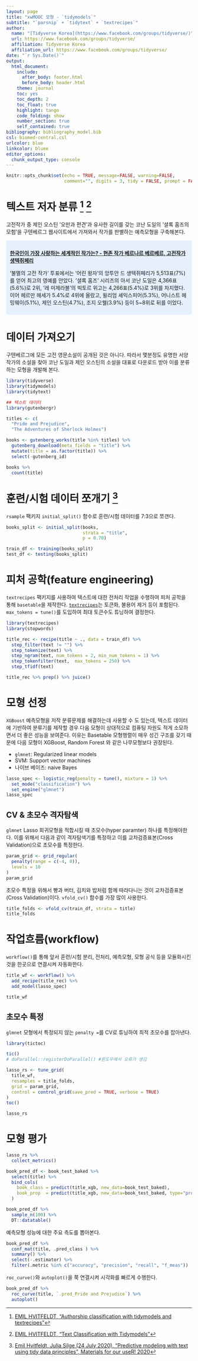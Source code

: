 ```yaml
---
layout: page
title: "xwMOOC 모형 - `tidymodels`"
subtitle: "`parsnip` + `tidytext` + `textrecipes`"
author:
  name: "[Tidyverse Korea](https://www.facebook.com/groups/tidyverse/)"
  url: https://www.facebook.com/groups/tidyverse/
  affiliation: Tidyverse Korea
  affiliation_url: https://www.facebook.com/groups/tidyverse/
date: "`r Sys.Date()`"
output:
  html_document: 
    include:
      after_body: footer.html
      before_body: header.html
    theme: journal
    toc: yes
    toc_depth: 2
    toc_float: true
    highlight: tango
    code_folding: show
    number_section: true
    self_contained: true
bibliography: bibliography_model.bib
csl: biomed-central.csl
urlcolor: blue
linkcolor: bluee
editor_options: 
  chunk_output_type: console
---
```

 
``` r
knitr::opts_chunk$set(echo = TRUE, message=FALSE, warning=FALSE,
                      comment="", digits = 3, tidy = FALSE, prompt = FALSE, fig.align = 'center')
```

# 텍스트 저자 분류 [^tidymodels-text-classification] [^text-tidymodels] {#tidymodels-text-classification}

[^tidymodels-text-classification]: [EMIL HVITFELDT, "Authorship classification with tidymodels and textrecipes"](https://www.hvitfeldt.me/blog/authorship-classification-with-tidymodels-and-textrecipes/)

[^text-tidymodels]: [EMIL HVITFELDT, "Text Classification with Tidymodels"](https://www.hvitfeldt.me/blog/text-classification-with-tidymodels/)

고전작가 중 제인 오스틴 '오만과 편견'과 유사한 길이를 갖는 코난 도일의 '셜록 홈즈의 모험'을 구텐베르그 웹사이트에서 가져와서 작가를 판별하는 예측모형을 구축해본다.

<style>
div.blue { background-color:#e6f0ff; border-radius: 5px; padding: 10px;}
</style>
<div class = "blue">

**[한국인이 가장 사랑하는 세계적인 작가는? - 현존 작가 베르나르 베르베르, 고전작가 생텍쥐페리](http://www.econovill.com/news/articleView.html?idxno=219074)**

'불멸의 고전 작가' 투표에서는 '어린 왕자'의 앙투안 드 생텍쥐페리가 5,513표(7%)를 얻어 최고의 영예를 안았다. '셜록 홈즈' 시리즈의 아서 코난 도일은 4,366표(5.6%)로 2위, '레 미제라블'의 빅토르 위고는 4,266표(5.4%)로 3위를 차지했다. 이어 헤르만 헤세가 5.4%로 4위에 올랐고, 윌리엄 셰익스피어(5.3%), 어니스트 헤밍웨이(5.1%), 제인 오스틴(4.7%), 조지 오웰(3.9%) 등이 5~8위로 뒤를 이었다. 

</div>

# 데이터 가져오기 {#tidymodels-text-data}

구텐베르그에 모든 고전 영문소설이 공개된 것은 아니다. 따라서 몇분정도 유명한 서양작가의 소설을 찾아 코난 도일과 제인 오스틴의 소설을 대표로 다운로드 받아 이를 분류하는 모형을 개발해 본다.

```r
library(tidyverse)
library(tidymodels)
library(tidytext)

## 텍스트 데이터
library(gutenbergr)

titles <- c(
  "Pride and Prejudice",
  "The Adventures of Sherlock Holmes")

books <- gutenberg_works(title %in% titles) %>%
  gutenberg_download(meta_fields = "title") %>%
  mutate(title = as.factor(title)) %>%
  select(-gutenberg_id)

books %>% 
  count(title)
```

# 훈련/시험 데이터 쪼개기 [^useR2020-tutorial] {#tidytext-split}

[^useR2020-tutorial]: [Emil Hvitfeldt, Julia Silge (24 July 2020), "Predictive modeling with text using tidy data principles", Materials for our useR! 2020 ](https://github.com/EmilHvitfeldt/useR2020-text-modeling-tutorial)

`rsample` 팩키지 `initial_split()` 함수로 훈련/시험 데이터를 7:3으로 쪼갠다.

```r
books_split <- initial_split(books, 
                             strata = "title", 
                             p = 0.70)

train_df <- training(books_split)
test_df <- testing(books_split)
```

# 피처 공학(feature engineering) {#tidytext-feature-engineering}

`textrecipes` 팩키지를 사용하여 텍스트에 대한 전처리 작업을 수행하여 피처 공학을 통해 `basetable`을 제작한다.
[`textrecipes`](https://github.com/tidymodels/textrecipes)는 토큰화, 불용어 제거 등이 포함된다. `max_tokens = tune()`를 도입하여 최대 토큰수도 튜닝하여 결정한다.

```r
library(textrecipes)
library(stopwords)

title_rec <- recipe(title ~ ., data = train_df) %>%
  step_filter(text != "") %>% 
  step_tokenize(text) %>% 
  step_ngram(text, num_tokens = 2, min_num_tokens = 1) %>%
  step_tokenfilter(text,  max_tokens = 250) %>%
  step_tfidf(text)

title_rec %>% prep() %>% juice()
```


# 모형 선정 {#tidytext-spec}

`XGBoost` 예측모형을 저작 분류문제를 해결하는데 사용할 수 도 있는데, 
텍스트 데이터에 기반하여 분류기를 제작할 경우 다음 모형이 상대적으로 컴퓨팅 자원도 적게 소모하면서 더 좋은 성능을 보여준다.
이유는 Basetable 모형행렬이 매우 성긴 구조를 갖기 때문에 다음 모형이 XGBoost, Random Forest 와 같은 나무모형보다 권장된다.

- `glmnet`: Regularized linear models
- SVM: Support vector machines
- 나이브 베이즈: naive Bayes

```r
lasso_spec <- logistic_reg(penalty = tune(), mixture = 1) %>%
  set_mode("classification") %>%
  set_engine("glmnet")
lasso_spec
```


## CV & 초모수 격자탐색 {#tidytext-spec-hyper-parameter}

`glmnet` Lasso 회귀모형을 적합시킬 때 초모수(hyper paramter) 하나를 특정해야한다. 
이를 위해서 다음과 같이 격자탐색기를 특정하고 이를 교차검증표본(Cross Validation)으로 초모수를 특정한다.


```r
param_grid <- grid_regular(
  penalty(range = c(-4, 0)),
  levels = 10
)
param_grid
```

초모수 특정을 위해서 빵과 버터, 김치와 밥처럼 함께 따라다니는 것이 교차검증표본(Cross Validation)이다.
`vfold_cv()` 함수를 가장 많이 사용한다. 


```r
title_folds <- vfold_cv(train_df, strata = title)
title_folds
```


# 작업흐름(workflow) {#setup-workflow-title}

`workflow()`를 통해 앞서 훈련/시험 분리, 전처리, 예측모형, 모형 공식 등을 모듈화시킨 것을 한곳으로 연결시켜 자동화한다.


```r
title_wf <- workflow() %>%
  add_recipe(title_rec) %>%
  add_model(lasso_spec)

title_wf
```

## 초모수 특정 {#setup-workflow-title}

`glmnet` 모형에서 특정되지 않는 `penalty = `를 CV로 튜닝하여 최적 초모수를 잡아낸다.

```r
library(tictoc)

tic()
# doParallel::registerDoParallel() #윈도우에서 오류가 생김

lasso_rs <- tune_grid(
  title_wf,
  resamples = title_folds,
  grid = param_grid, 
  control = control_grid(save_pred = TRUE, verbose = TRUE)
) 
toc()

lasso_rs
```


# 모형 평가 {#tidytext-evaluate}



```r
lasso_rs %>% 
  collect_metrics()
```





```r
book_pred_df <- book_test_baked %>%
  select(title) %>%
  bind_cols(
    book_class = predict(title_xgb, new_data=book_test_baked),
    book_prop  = predict(title_xgb, new_data=book_test_baked, type="prob")
  )

book_pred_df %>% 
  sample_n(100) %>% 
  DT::datatable()
```

예측모형 성능에 대한 주요 측도를 뽑아본다.

```r
book_pred_df %>%
  conf_mat(title, .pred_class ) %>%
  summary() %>% 
  select(-.estimator) %>%
  filter(.metric %in% c("accuracy", "precision", "recall", "f_meas")) 
```

`roc_curve()`와 `autoplot()`을 쭉 연결시켜 시각화를 빠르게 수행한다.

```r
book_pred_df %>% 
  roc_curve(title, `.pred_Pride and Prejudice`) %>%
  autoplot()
```

